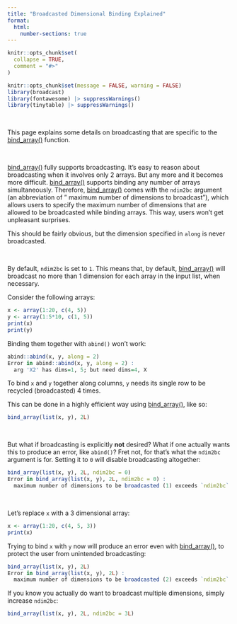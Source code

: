 ```yaml
---
title: "Broadcasted Dimensional Binding Explained"
format:
  html:
    number-sections: true
---
```


```r
knitr::opts_chunk$set(
  collapse = TRUE,
  comment = "#>"
)
```

```r
knitr::opts_chunk$set(message = FALSE, warning = FALSE)
library(broadcast)
library(fontawesome) |> suppressWarnings()
library(tinytable) |> suppressWarnings()
```


&nbsp;


This page explains some details on broadcasting that are specific to the [bind_array()](/man/bind_array.qmd) function.


&nbsp;


[bind_array()](/man/bind_array.qmd) fully supports broadcasting. It's easy to reason about broadcasting when it involves only 2 arrays. But any more and it becomes more difficult. [bind_array()](/man/bind_array.qmd) supports binding any number of arrays simultaneously. Therefore, [bind_array()](/man/bind_array.qmd) comes with the `ndim2bc` argument (an abbreviation of " maximum number of dimensions to broadcast"), which allows users to specify the maximum number of dimensions that are allowed to be broadcasted while binding arrays. This way, users won't get unpleasant surprises.

This should be fairly obvious, but the dimension specified in `along` is never broadcasted.

&nbsp;

By default, `ndim2bc` is set to `1`. This means that, by default, [bind_array()](/man/bind_array.qmd) will broadcast no more than 1 dimension for each array in the input list, when necessary.

Consider the following arrays:

```r

x <- array(1:20, c(4, 5))
y <- array(1:5*10, c(1, 5))
print(x)
print(y)

```

Binding them together with `abind()` won't work:

```r
abind::abind(x, y, along = 2)
Error in abind::abind(x, y, along = 2) : 
  arg 'X2' has dims=1, 5; but need dims=4, X
```

To bind `x` and `y` together along columns, `y` needs its single row to be recycled (broadcasted) 4 times.

This can be done in a highly efficient way using [bind_array()](/man/bind_array.qmd), like so:

```r
bind_array(list(x, y), 2L)
```

&nbsp;



But what if broadcasting is explicitly **not** desired? What if one actually wants this to produce an error, like `abind()`? Fret not, for that's what the `ndim2bc` argument is for. Setting it to `0` will disable broadcasting altogether:

```r
bind_array(list(x, y), 2L, ndim2bc = 0)
Error in bind_array(list(x, y), 2L, ndim2bc = 0) : 
  maximum number of dimensions to be broadcasted (1) exceeds `ndim2bc` (0)
```


&nbsp;


Let's replace `x` with a 3 dimensional array:

```r
x <- array(1:20, c(4, 5, 3))
print(x)
```

Trying to bind `x` with `y` now will produce an error even with [bind_array()](/man/bind_array.qmd), to protect the user from unintended broadcasting:

```r
bind_array(list(x, y), 2L)
Error in bind_array(list(x, y), 2L) : 
  maximum number of dimensions to be broadcasted (2) exceeds `ndim2bc` (1)
```

If you know you actually do want to broadcast multiple dimensions, simply increase `ndim2bc`:

```r
bind_array(list(x, y), 2L, ndim2bc = 3L)
```



&nbsp;

